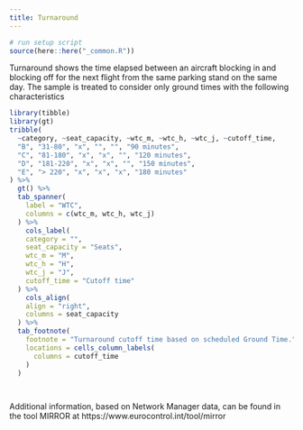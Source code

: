```yaml
---
title: Turnaround
---
```

```r
# run setup script
source(here::here("_common.R"))
```

Turnaround shows the time elapsed between an aircraft blocking in and
blocking off for the next flight from the same parking stand on the same day.
The sample is treated to consider only ground times with the following characteristics

```r
library(tibble)
library(gt)
tribble(
  ~category, ~seat_capacity, ~wtc_m, ~wtc_h, ~wtc_j, ~cutoff_time,
  "B", "31-80", "x", "", "", "90 minutes",
  "C", "81-180", "x", "x", "", "120 minutes",
  "D", "181-220", "x", "x", "", "150 minutes",
  "E", "> 220", "x", "x", "x", "180 minutes"
) %>%
  gt() %>%
  tab_spanner(
    label = "WTC",
    columns = c(wtc_m, wtc_h, wtc_j)
  ) %>%
    cols_label(
    category = "",
    seat_capacity = "Seats",
    wtc_m = "M",
    wtc_h = "H",
    wtc_j = "J",
    cutoff_time = "Cutoff time"
  ) %>%
    cols_align(
    align = "right",
    columns = seat_capacity
  ) %>%
  tab_footnote(
    footnote = "Turnaround cutoff time based on scheduled Ground Time.",
    locations = cells_column_labels(
      columns = cutoff_time
    )
  )

  
```

Additional information, based on Network Manager data, can be found in the tool MIRROR at https://www.eurocontrol.int/tool/mirror
